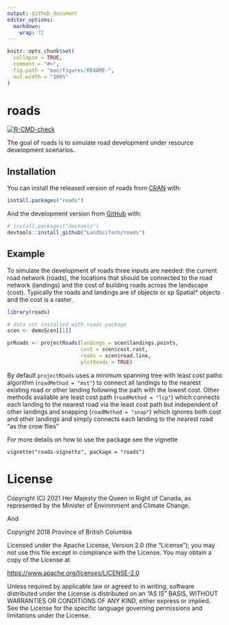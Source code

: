 ```yaml
---
output: github_document
editor_options: 
  markdown: 
    wrap: 72
---
```


<!-- README.md is generated from README.Rmd. Please edit that file -->

```r
knitr::opts_chunk$set(
  collapse = TRUE,
  comment = "#>",
  fig.path = "man/figures/README-",
  out.width = "100%"
)
```

# roads

<!-- badges: start -->

[![R-CMD-check](https://github.com/LandSciTech/roads/workflows/R-CMD-check/badge.svg)](https://github.com/LandSciTech/roads/actions)

<!-- badges: end -->

The goal of roads is to simulate road development under resource
development scenarios.

## Installation

You can install the released version of roads from
[CRAN](https://CRAN.R-project.org) with:

``` r
install.packages("roads")
```

And the development version from
[GitHub](https://github.com/LandSciTech/roads) with:

``` r
# install.packages("devtools")
devtools::install_github("LandSciTech/roads")
```

## Example

To simulate the development of roads three inputs are needed: the
current road network (roads), the locations that should be connected to
the road network (landings) and the cost of building roads across the
landscape (cost). Typically the roads and landings are sf objects or sp
Spatial\* objects and the cost is a raster.

```r
library(roads)

# data set installed with roads package
scen <- demoScen[[1]]

prRoads <- projectRoads(landings = scen$landings.points, 
                        cost = scen$cost.rast,
                        roads = scen$road.line, 
                        plotRoads = TRUE) 

```

By default `projectRoads` uses a minimum spanning tree with least cost
paths algorithm (`roadMethod = "mst"`) to connect all landings to the
nearest existing road or other landing following the path with the
lowest cost. Other methods available are least cost path
(`roadMethod = "lcp"`) which connects each landing to the nearest road
via the least cost path but independent of other landings and snapping
(`roadMethod = "snap"`) which ignores both cost and other landings and
simply connects each landing to the nearest road "as the crow flies"

For more details on how to use the package see the vignette

    vignette("roads-vignette", package = "roads")

# License

Copyright (C) 2021 Her Majesty the Queen in Right of Canada, as
represented by the Minister of Environment and Climate Change.

And 

Copyright 2018 Province of British Columbia

Licensed under the Apache License, Version 2.0 (the "License"); you may
not use this file except in compliance with the License. You may obtain
a copy of the License at

<https://www.apache.org/licenses/LICENSE-2.0>

Unless required by applicable law or agreed to in writing, software
distributed under the License is distributed on an "AS IS" BASIS,
WITHOUT WARRANTIES OR CONDITIONS OF ANY KIND, either express or implied.
See the License for the specific language governing permissions and
limitations under the License.
